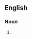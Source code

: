 ==English==

===Noun===
{{en-plural noun}}

# {{lb|en|plurale tantum}} {{alternative spelling of|en|fish and chips}}